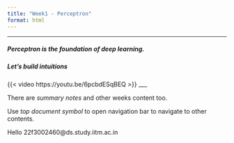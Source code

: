 ```yaml
---
title: "Week1 - Perceptron"
format: html
---
```

___

##### Perceptron is the foundation of deep learning.
##### Let's build intuitions


{{< video https://youtu.be/6pcbdESqBEQ >}}
___

There are *summary notes* and other weeks content too.

Use *top document symbol* to open navigation bar to navigate to other contents.

Hello
<!--email_off-->22f3002460@ds.study.iitm.ac.in<!--/email_off-->